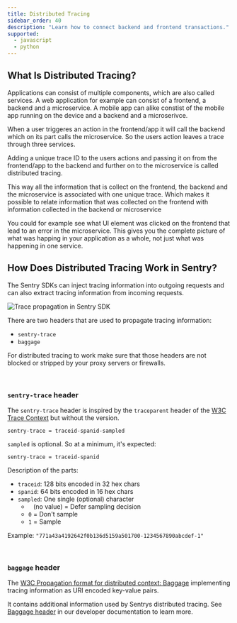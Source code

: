 ```yaml
---
title: Distributed Tracing
sidebar_order: 40
description: "Learn how to connect backend and frontend transactions."
supported:
  - javascript
  - python
---
```


## What Is Distributed Tracing?

Applications can consist of multiple components, which are also called services. A web application for example can consist of a frontend, a backend and a microservice. A mobile app can alike constist of the mobile app running on the device and a backend and a microserivce.

When a user triggeres an action in the frontend/app it will call the backend which on its part calls the microservice.
So the users action leaves a trace through three services.

Adding a unique trace ID to the users actions and passing it on from the frontend/app to the backend and further on to the microservice is called distributed tracing.

This way all the information that is collect on the frontend, the backend and the microservice is associated with one unique trace. Which makes it possible to relate information that was collected on the frontend with information collected in the backend or microservice

You could for example see what UI element was clicked on the frontend that lead to an error in the microservice. This gives you the complete picture of what was happing in your application as a whole, not just what was happening in one service.

## How Does Distributed Tracing Work in Sentry?

The Sentry SDKs can inject tracing information into outgoing requests and can also extract tracing information from incoming requests.

![Trace propagation in Sentry SDK](distributed-tracing-trace-propagation.png)

There are two headers that are used to propagate tracing information:

- `sentry-trace`
- `baggage`

For distributed tracing to work make sure that those headers are not blocked or stripped by your proxy servers or firewalls.

<Expandable title="Want to nerd out about those headers? Click here! (optional)">

<br />

### `sentry-trace` header

The `sentry-trace` header is inspired by the `traceparent` header of the [W3C Trace Context](https://www.w3.org/TR/trace-context/#traceparent-header) but without the version.

`sentry-trace = traceid-spanid-sampled`

`sampled` is optional. So at a minimum, it's expected:

`sentry-trace = traceid-spanid`

Description of the parts:

- `traceid`: 128 bits encoded in 32 hex chars
- `spanid`: 64 bits encoded in 16 hex chars
- `sampled`: One single (optional) character
  - ` ` (no value) = Defer sampling decision
  - `0` = Don't sample
  - `1` = Sample

Example: `"771a43a4192642f0b136d5159a501700-1234567890abcdef-1"`

<br />

### `baggage` header

The [W3C Propagation format for distributed context: Baggage](https://www.w3.org/TR/baggage/) implementing tracing information as URI encoded key-value pairs.

It contains additional information used by Sentrys distributed tracing. See [Baggage header](https://develop.sentry.dev/sdk/performance/dynamic-sampling-context/#baggage-header) in our developer documentation to learn more.

</Expandable>

<PlatformContent includePath="distributed-tracing/configuration/" />

<PlatformContent includePath="distributed-tracing/other-services/" />

<!-- ## Verify

Screenshots wie es aussehen soll und wo man in Sentry.io es sich ansehen kann.

Von Instrumentationssue auf Trace

Von Replay auf Trace
## Temp

Ab welcher Version ist es supported?


-->
